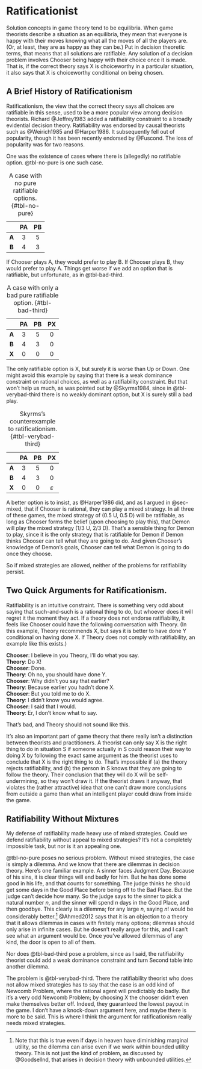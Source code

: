 # Ratificationist {#sec-ratify}

Solution concepts in game theory tend to be equilibria. When game theorists describe a situation as an equilibria, they mean that everyone is happy with their moves knowing what all the moves of all the players are. (Or, at least, they are as happy as they can be.) Put in decision theoretic terms, that means that all solutions are ratifiable. Any solution of a decision problem involves Chooser being happy with their choice once it is made. That is, if the correct theory says X is choiceworthy in a particular situation, it also says that X is choiceworthy conditional on being chosen.

## A Brief History of Ratificationism

Ratificationism, the view that the correct theory says all choices are ratifiable in this sense, used to be a more popular view among decision theorists. Richard @Jeffrey1983 added a ratifiability constraint to a broadly evidential decision theory. Ratifiability was endorsed by causal theorists such as @Weirich1985 and @Harper1986. It subsequently fell out of popularity, though it has been recently endorsed by @Fuscond. The loss of popularity was for two reasons.

One was the existence of cases where there is (allegedly) no ratifiable option. @tbl-no-pure is one such case.

|       |   PA   |  PB    |
|:-----:|:------:|:------:|
| **A** |   3    |   5    |
| **B** |   4    |   3    |

: A case with no pure ratifiable options. {#tbl-no-pure}

If Chooser plays A, they would prefer to play B. If Chooser plays B, they would prefer to play A. Things get worse if we add an option that is ratifiable, but unfortunate, as in @tbl-bad-third.

|       | PA  | PB     |    PX  |
|:-----:|:---:|:------:|:------:|
| **A** |  3  |   5    |   0    |
| **B** |  4  |   3    |   0    |
| **X** |  0  |   0    |   0    |

: A case with only a bad pure ratifiable option. {#tbl-bad-third}

The only ratifiable option is X, but surely it is worse than Up or Down. One might avoid this example by saying that there is a weak dominance constraint on rational choices, as well as a ratifiability constraint. But that won't help us much, as was pointed out by @Skyrms1984, since in @tbl-verybad-third there is no weakly dominant option, but X is surely still a bad play.

|          | PA      | PB        |    PX         |
|:--------:|:-------:|:---------:|:-------------:|
|  **A**   |    3    |     5     |       0       |
| **B**    |    4    |     3     |       0       |
|  **X**   |    0    |     0     | $\varepsilon$ |

: Skyrms's counterexample to ratificationism. {#tbl-verybad-third}

A better option is to insist, as @Harper1986 did, and as I argued in @sec-mixed, that if Chooser is rational, they can play a mixed strategy. In all three of these games, the mixed strategy of (0.5 U, 0.5 D) will be ratifiable, as long as Chooser forms the belief (upon choosing to play this), that Demon will play the mixed strategy (1/3 U, 2/3 D). That's a sensible thing for Demon to play, since it is the only strategy that is ratifiable for Demon if Demon thinks Chooser can tell what they are going to do. And given Chooser's knowledge of Demon's goals, Chooser can tell what Demon is going to do once they choose.

So if mixed strategies are allowed, neither of the problems for ratifiability persist.

## Two Quick Arguments for Ratificationism.

Ratifiability is an intuitive constraint. There is something very odd about saying that such-and-such is a rational thing to do, but whoever does it will regret it the moment they act. If a theory does not endorse ratifiability, it feels like Chooser could have the following conversation with Theory. (In this example, Theory recommends X, but says it is better to have done Y conditional on having done X. If Theory does not comply with ratifiability, an example like this exists.)

| **Chooser**: I believe in you Theory, I'll do what you say.
| **Theory**: Do X!
| **Chooser**: Done.
| **Theory**: Oh no, you should have done Y.
| **Chooser**: Why didn't you say that earlier?
| **Theory**: Because earlier you hadn't done X.
| **Chooser**: But you told me to do X.
| **Theory**: I didn't know you would agree.
| **Chooser**: I said that I would.
| **Theory**: Er, I don't know what to say.

That's bad, and Theory should not sound like this. 

It's also an important part of game theory that there really isn't a distinction between theorists and practitioners. A theorist can only say X is the right thing to do in situation S if someone actually in S could reason their way to doing X by following the exact same argument as the theorist uses to conclude that X is the right thing to do. That's impossible if (a) the theory rejects ratifiability, and (b) the person in S knows that they are going to follow the theory. Their conclusion that they will do X will be self-undermining, so they won't draw it. If the theorist draws it anyway, that violates the (rather attractive) idea that one can't draw more conclusions from outside a game than what an intelligent player could draw from inside the game.

## Ratifiability Without Mixtures

My defense of ratifiability made heavy use of mixed strategies. Could we defend ratifiability without appeal to mixed strategies? It's not a completely impossible task, but nor is it an appealing one.

@tbl-no-pure poses no serious problem. Without mixed strategies, the case is simply a dilemma. And we know that there are dilemmas in decision theory. Here's one familiar example. A sinner faces Judgment Day. Because of his sins, it is clear things will end badly for him. But he has done some good in his life, and that counts for something. The judge thinks he should get some days in the Good Place before being off to the Bad Place. But the judge can't decide how many. So the judge says to the sinner to pick a natural number *n*, and the sinner will spend *n* days in the Good Place, and then goodbye. This clearly is a dilemma; for any large *n*, saying *n*! would be considerably better.[^ratify-1] @Ahmed2012 says that it is an objection to a theory that it allows dilemmas in cases with finitely many options; dilemmas should only arise in infinite cases. But he doesn't really argue for this, and I can't see what an argument would be. Once you've allowed dilemmas of any kind, the door is open to all of them.

[^ratify-1]: Note that this is true even if days in heaven have diminishing marginal utility, so the dilemma can arise even if we work within bounded utility theory. This is not just the kind of problem, as discussed by @Goodsellnd, that arises in decision theory with unbounded utilities.

Nor does @tbl-bad-third pose a problem, since as I said, the ratifiability theorist could add a weak dominance constraint and turn Second table into another dilemma.

The problem is @tbl-verybad-third. There the ratifiability theorist who does not allow mixed strategies has to say that the case is an odd kind of Newcomb Problem, where the rational agent will predictably do badly. But it's a very odd Newcomb Problem; by choosing X the chooser didn't even make themselves better off. Indeed, they guaranteed the lowest payout in the game. I don't have a knock-down argument here, and maybe there is more to be said. This is where I think the argument for ratificationism really needs mixed strategies.
